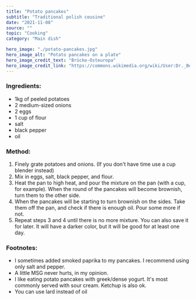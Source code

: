 ---
title: "Potato pancakes"
subtitle: "Traditional polish cousine" 
date: "2021-11-08"
source: ""
topic: "Cooking"
category: "Main dish"

hero_image: "./potato-pancakes.jpg"
hero_image_alt: "Potato pancakes on a plate"
hero_image_credit_text: "Brücke-Osteuropa"
hero_image_credit_link: "https://commons.wikimedia.org/wiki/User:Dr._Bernd_Gross"
---

### Ingredients:
- 1kg of peeled potatoes
- 2 medium-sized onions
- 2 eggs
- 1 cup of flour
- salt 
- black pepper
- oil

### Method:

1. Finely grate potatoes and onions. (If you don't have time use a cup blender instead)
2. Mix in eggs, salt, black pepper, and flour.
3. Heat the pan to high heat, and pour the mixture on the pan (with a cup, for example). When the round of the pancakes will become brownish, turn them to the other side. 
4. When the pancakes will be starting to turn brownish on the sides. Take them off the pan, and check if there is enough oil. Pour some more if not.
5. Repeat steps 3 and 4 until there is no more mixture. You can also save it for later. It will
have a darker color, but it will be good for at least one day.

### Footnotes:
- I sometimes added smoked paprika to my pancakes. I recommend using only salt and pepper.
- A little MSG never hurts, in my opinion.
- I like eating potato pancakes with greek/dense yogurt.  It's most commonly served with sour cream. Ketchup is also ok.
- You can use lard instead of oil